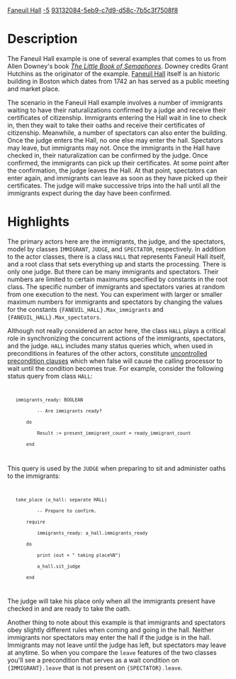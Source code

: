 [[Property:title|Faneuil Hall]]
[[Property:weight|-5]]
[[Property:uuid|93132084-5eb9-c7d9-d58c-7b5c3f7508f8]]
=Description=

The Faneuil Hall example is one of several examples that comes to us from Allen Downey's book ''[http://greenteapress.com/semaphores/ The Little Book of Semaphores]''. Downey credits Grant Hutchins as the originator of the example. [http://en.wikipedia.org/wiki/Faneuil_Hall Faneuil Hall] itself is an historic building in Boston which dates from 1742 an has served as a public meeting and market place. 

The scenario in the Faneuil Hall example involves a number of immigrants waiting to have their naturalizations confirmed by a judge and receive their certificates of citizenship. Immigrants entering the Hall wait in line to check in, then they wait to take their oaths and receive their certificates of citizenship. Meanwhile, a number of spectators can also enter the building. Once the judge enters the Hall, no one else may enter the hall. Spectators may leave, but immigrants may not. Once the immigrants in the Hall have checked in, their naturalization can be confirmed by the judge. Once confirmed, the immigrants can pick up their certificates. At some point after the confirmation, the judge leaves the Hall. At that point, spectators can enter again, and immigrants can leave as soon as they have picked up their certificates. The judge will make successive trips into the hall until all the immigrants expect during the day have been confirmed.


=Highlights=

The primary actors here are the immigrants, the judge, and the spectators, model by classes <code>IMMIGRANT</code>, <code>JUDGE</code>, and <code>SPECTATOR</code>, respectively. In addition to the actor classes, there is a class <code>HALL</code> that represents Faneuil Hall itself, and a root class that sets everything up and starts the processing. There is only one judge. But there can be many immigrants and spectators. Their numbers are limited to certain maximums specified by constants in the root class. The specific number of immigrants and spectators varies at random from one execution to the next. You can experiment with larger or smaller maximum numbers for immigrants and spectators by changing the values for the constants <code>{FANEUIL_HALL}.Max_immigrants</code> and <code>{FANEUIL_HALL}.Max_spectators</code>.

Although not really considered an actor here, the class <code>HALL</code> plays a critical role in synchronizing the concurrent actions of the immigrants, spectators, and the judge. <code>HALL</code> includes many status queries which, when used in preconditions in features of the other actors, constitute [[Concurrent Eiffel with SCOOP#Preconditions|uncontrolled precondition clauses]] which when false will cause the calling processor to wait until the condition becomes true. For example, consider the following status query from class <code>HALL</code>:

<code>
    immigrants_ready: BOOLEAN
            -- Are immigrants ready?
        do
            Result := present_immigrant_count = ready_immigrant_count
        end
</code>

This query is used by the <code>JUDGE</code> when preparing to sit and administer oaths to the immigrants:

<code>
    take_place (a_hall: separate HALL)
            -- Prepare to confirm.
        require
            immigrants_ready: a_hall.immigrants_ready
        do
            print (out + " taking place%N")
            a_hall.sit_judge
        end
</code>

The judge will take his place only when all the immigrants present have checked in and are ready to take the oath.

Another thing to note about this example is that immigrants and spectators obey slightly different rules when coming and going in the hall. Neither immigrants nor spectators may enter the hall if the judge is in the hall. Immigrants may not leave until the judge has left, but spectators may leave at anytime. So when you compare the <code>leave</code> features of the two classes you'll see a precondition that serves as a wait condition on <code>{IMMIGRANT}.leave</code> that is not present on <code>{SPECTATOR}.leave</code>.



